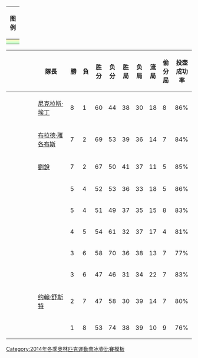{| class="wikitable" style="text-align: center;"
!colspan=2|图例
|-
|style="background:#ffffcc; width:20px;"|
|align=left|直接晋级淘汰赛的队伍
|-
| style="background:#ccffcc; width:20px;"|
|align=left|进入附加赛的队伍
|}<!-- DO NOT EDIT THE STANDINGS UNTIL THE CONCLUSION OF EACH DRAW-->
<!-- DO NOT EDIT THE STANDINGS UNLESS YOU ARE UPDATING ALL INFORMATION FOR EACH TEAM-->
{| class=wikitable border=1 cellpadding=5 cellspacing=0 style="font-size:95%;text-align: center" 
!width=160|{{tnavbar-header|國家|2014 Winter Olympics men's curling standings}}
!width=160|隊長
!width=20|勝
!width=20|負
!width=20|胜分
!width=20|负分
!width=20|胜局
!width=20|负局
!width=20|流局
!width=20|偷分局
!width=40|投壶成功率
|- bgcolor=#ffffcc
| align=left|{{flagIOC|SWE|2014年冬季}}
| align=left|[[尼克拉斯·埃丁]]
| 8 || 1 || 60 || 44 || 38 || 30 || 18 || 8 || 86%
|- bgcolor=#ffffcc
| align=left|{{flagIOC|CAN|2014年冬季}}
| align=left|[[布拉德·雅各布斯]]
| 7 || 2 || 69 || 53 || 39 || 36 || 14 || 7 || 84%
|- bgcolor=#ffffcc
| align=left|{{flagIOC|CHN|2014年冬季}}
| align=left|[[劉銳 (運動員)|劉銳]]
| 7 || 2 || 67 || 50 || 41 || 37 || 11 || 5 || 85%
|- bgcolor=#ccffcc
| align=left|{{flagIOC|NOR|2014年冬季}}
| align=left|{{link-en|托馬斯·烏爾斯魯德|Thomas Ulsrud}}
| 5 || 4 || 52 || 53 || 36 || 33 || 18 || 5 || 86%
|- bgcolor=#ccffcc
| align=left|{{flagIOC|GBR|2014年冬季}}
| align=left|{{link-en|大卫·穆多奇|David Murdoch}}
| 5 || 4 || 51 || 49 || 37 || 35 || 15 || 8 || 83%
|-
| align=left|{{flagIOC|DEN|2014年冬季}}
| align=left|{{link-en|Rasmus Stjerne|Rasmus Stjerne}}
| 4 || 5 || 54 || 61 || 32 || 37 || 17 || 4 || 81%
|-
| align=left|{{flagIOC|RUS|2014年冬季}}
| align=left|{{link-en|Andrey Drozdov|Andrey Drozdov}}
| 3 || 6 || 58 || 70 || 36 || 38 || 13 || 7 || 77%
|-
| align=left|{{flagIOC|SUI|2014年冬季}}
| align=left|{{link-en|Sven Michel|Sven Michel}}
| 3 || 6 || 47 || 46 || 31 || 34 || 22 || 7 || 83%
|-
| align=left|{{flagIOC|USA|2014年冬季}}
| align=left|[[约翰·舒斯特]]
| 2 || 7 || 47 || 58 || 30 || 39 || 14 || 7 || 80%
|-
| align=left|{{flagIOC|GER|2014年冬季}}
| align=left|{{link-en|John Jahr|John Jahr}}
| 1 || 8 || 53 || 74 || 38 || 39 || 10 || 9 || 76%
|}<!-- DO NOT EDIT THE STANDINGS UNTIL THE CONCLUSION OF EACH DRAW--><!-- DO NOT EDIT THE STANDINGS UNLESS YOU ARE UPDATING ALL INFORMATION FOR EACH TEAM--><noinclude>
{{2014 Winter Olympics curling convenience template navbox}}
[[Category:2014年冬季奧林匹克運動會冰壺比賽模板]]
</noinclude>